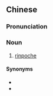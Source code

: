 ==Chinese==
{{zh-forms|s=宁波车}}

===Pronunciation===
{{zh-pron
|m=níngbōchē
|cat=n
}}

===Noun===
{{zh-noun}}

# [[rinpoche]]

====Synonyms====
* {{zh-l|仁寶哲}}
* {{zh-l|仁波切}}